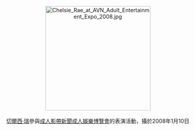 <center>
[[File:Chelsie_Rae_at_AVN_Adult_Entertainment_Expo_2008.jpg|275px]]
<br><br>
[[切爾西·瑞|切爾西·瑞]]參與[[成人影帶新聞成人娛樂博覽會|成人影帶新聞成人娛樂博覽會]]的表演活動，攝於2008年1月10日
<p>
</center>